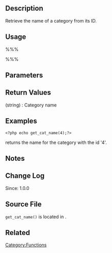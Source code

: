 {{Languages|
{{en|Function Reference/get_cat_name}}
{{ko|Function Reference/get_cat_name}}
{{it|Riferimento funzioni/get_cat_name}}
}}

== Description ==
Retrieve the name of a category from its ID. 

== Usage ==
%%%<?php get_cat_name( $cat_id ) ?>%%%

== Parameters ==
{{Parameter|$cat_id|integer|Category ID}}

== Return Values ==
; (string) : Category name

== Examples ==
<pre><?php echo get_cat_name(4);?></pre>
returns the name for the category with the id '4'.

== Notes ==

== Change Log ==
Since: 1.0.0

== Source File ==
<tt>get_cat_name()</tt> is located in {{Trac|wp-includes/category.php}}.

== Related ==
{{Category Tags}}

{{Tag Footer}}

[[Category:Functions]]